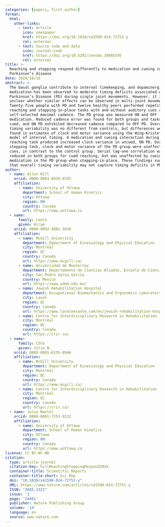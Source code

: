 ```yaml
---
categories: [papers, first-author]
format:
  html:
    other-links:
      - text: Article
        icon: newspaper
        href: https://doi.org/10.1038/s41598-024-72751-y
        rel: external
      - text: Source code and data
        icon: journal-code
        href: https://doi.org/10.5281/zenodo.10685595
        rel: external
title: >-
  Reaching and stepping respond differently to medication and cueing in
  Parkinson’s disease
date: 2024/10/18
abstract: >-
  The basal ganglia contribute to internal timekeeping, and dopaminergic
  medication has been observed to moderate timing deficits associated with
  Parkinson’s Disease (PD) during single joint movements. However, it is
  unclear whether similar effects can be observed in multi-joint movements.
  Twenty-five people with PD and twelve healthy peers performed repetitive
  reaching and stepping-in-place tasks with and without auditory cues at their
  self-selected maximal cadence. The PD group was measured ON and OFF
  medication. Reduced cadence error was found for both groups and tasks when
  cued, and ON PD exhibited decreased cadence compared to OFF PD. Overall
  timing variability was no different from controls, but differences were
  found in estimates of clock and motor variance using the Wing-Kristofferson
  model of interval timing. A medication and cueing interaction during the
  reaching task produced increased clock variance in uncued, ON PD. During the
  stepping task, clock and motor variance of the PD group were unaffected by
  cues, in contrast to the control group. Serial lag-one correlation was
  reduced in both groups for cued reaching, but was unaffected by cueing or
  medication in the PD group when stepping-in-place. These findings suggest
  that overall timing variability may not capture timing deficits in PD.
author:
  - name: Allen Hill
    orcid: 0000-0003-0939-0765
    affiliation:
      - name: University of Ottawa
        department: School of Human Kinetics
        city: Ottawa
        region: ON
        country: Canada
        url: https://www.uottawa.ca
  - name:
      family: Cantú
      given: Hiram
    orcid: 0000-0002-4881-3436
    affiliation:
      - name: McGill University
        department: Department of Kinesiology and Physical Education
        city: Montréal
        region: QC
        country: Canada
        url: https://www.mcgill.ca/
      - name: Universidad de Monterrey
        department: Departamento de Ciencias Aliadas, Escuela de Ciencias Aliadas de la Salud, Vicerrectoría de Ciencias de la Salud
        city: San Pedro Garza García
        country: Mexico
        url: https://www.udem.edu.mx/
      - name: Jewish Rehabilitation Hospital
        department: Occupational Biomechanics and Ergonomics Laboratory, Michael Feil and Ted Oberfeld/CRIR Research Centre
        city: Laval
        region: QC
        country: Canada
        url: https://www.lavalensante.com/en/jewish-rehabilitation-hospital/
      - name: Centre for Interdisciplinary Research in Rehabilitation
        city: Montréal
        region: QC
        country: Canada
        url: https://crir.ca/
  - name:
      family: Côté
      given: Julie N.
    orcid: 0000-0001-6155-8946
    affiliation:
      - name: McGill University
        department: Department of Kinesiology and Physical Education
        city: Montréal
        region: QC
        country: Canada
        url: https://www.mcgill.ca/
      - name: Centre for Interdisciplinary Research in Rehabilitation
        city: Montréal
        region: QC
        country: Canada
        url: https://crir.ca/
  - name: Julie Nantel
    orcid: 0000-0001-7253-9222
    affiliation:
      - name: University of Ottawa
        department: School of Human Kinetics
        city: Ottawa
        region: ON
        country: Canada
        url: https://www.uottawa.ca
license: CC BY-NC-ND
citation:
  type: article-journal
  citation-key: hillReachingSteppingRespond2024
  container-title: Scientific Reports
  container-title-short: Sci Rep
  doi: "10.1038/s41598-024-72751-y"
  URL: https://www.nature.com/articles/s41598-024-72751-y
  ISSN: "2045-2322"
  issue: '1'
  page: '24461'
  publisher: Nature Publishing Group
  volume: '14'
  language: en
  source: www.nature.com
---
```

